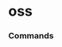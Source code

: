 # oss




### Commands
<ul className="grid grid-cols-1 md:grid-cols-2 lg:grid-cols-3 xl:grid-cols-4 gap-4 -ml-6">
<ReferenceCard
    title=" Make Request"
    description="Helper method to scrap."
    url="/sdk/reference/alt/oss/_make_request"
    command
/>
<ReferenceCard
    title=" Retry Session"
    description="Helper methods that retries to make request."
    url="/sdk/reference/alt/oss/_retry_session"
    command
/>
<ReferenceCard
    title="Github Data"
    description="Get repository stats."
    url="/sdk/reference/alt/oss/github_data"
    command
/>
<ReferenceCard
    title="History"
    description="Get repository star history."
    url="/sdk/reference/alt/oss/history"
    command
/>
<ReferenceCard
    title="Ross"
    description="Get startups from ROSS index [Source: https://runacap.com/]."
    url="/sdk/reference/alt/oss/ross"
    command
/>
<ReferenceCard
    title="Search"
    description="Get repos sorted by stars or forks. Can be filtered by categories."
    url="/sdk/reference/alt/oss/search"
    command
/>
<ReferenceCard
    title="Summary"
    description="Get repository summary."
    url="/sdk/reference/alt/oss/summary"
    command
/>
<ReferenceCard
    title="Top"
    description="Get repos sorted by stars or forks. Can be filtered by categories."
    url="/sdk/reference/alt/oss/top"
    command
/>
</ul>
